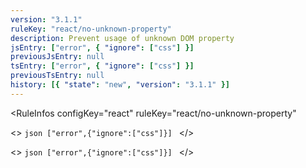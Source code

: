 ```yaml
---
version: "3.1.1"
ruleKey: "react/no-unknown-property"
description: Prevent usage of unknown DOM property
jsEntry: ["error", { "ignore": ["css"] }]
previousJsEntry: null
tsEntry: ["error", { "ignore": ["css"] }]
previousTsEntry: null
history: [{ "state": "new", "version": "3.1.1" }]
---
```


<RuleInfos 
  configKey="react" 
  ruleKey="react/no-unknown-property" 
>
  <>
    ```json
    ["error",{"ignore":["css"]}]
    ```
  </>

  <>
    ```json
    ["error",{"ignore":["css"]}]
    ```
  </>
</RuleInfos>
